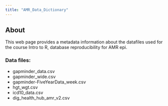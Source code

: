 ```yaml
---
title: "AMR_Data_Dictionary"
---
```

## About

This web page provides a metadata information about the datafiles used for the course Intro to R, database reproducibility for AMR epi.

### Data files:

- gapminder_data.csv
- gapminder_wide.csv
- gapminder-FiveYearData_week.csv
- hgt_wgt.csv
- icd10_data.csv
- dig_health_hub_amr_v2.csv


